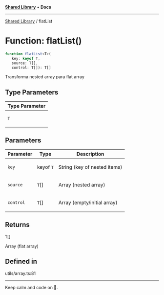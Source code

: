 
<Meta title="Libs/Shared/functions/flatList" />



[**Shared Library**](/?path=/docs/libs-shared-overview--page) • **Docs**

***

[Shared Library](/?path=/docs/libs-shared-overview--page) / flatList

# Function: flatList()

```ts
function flatList<T>(
   key: keyof T, 
   source: T[], 
   control: T[]): T[]
```

Transforma nested array para flat array

## Type Parameters

<table>
<thead>
<tr>
<th>Type Parameter</th>
</tr>
</thead>
<tbody>
<tr>
<td>

`T`

</td>
</tr>
</tbody>
</table>

## Parameters

<table>
<thead>
<tr>
<th>Parameter</th>
<th>Type</th>
<th>Description</th>
</tr>
</thead>
<tbody>
<tr>
<td>

`key`

</td>
<td>

keyof `T`

</td>
<td>

String (key of nested items)

</td>
</tr>
<tr>
<td>

`source`

</td>
<td>

`T`[]

</td>
<td>

Array (nested array)

</td>
</tr>
<tr>
<td>

`control`

</td>
<td>

`T`[]

</td>
<td>

Array (empty/initial array)

</td>
</tr>
</tbody>
</table>

## Returns

`T`[]

Array (flat array)

## Defined in

utils/array.ts:81


***

Keep calm and code on 🤘.